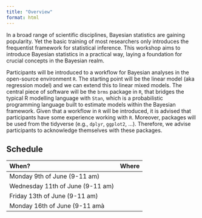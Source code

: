 ```yaml
---
title: "Overview"
format: html
---
```


In a broad range of scientific disciplines, Bayesian statistics are gaining popularity. Yet the basic training of most researchers only introduces the frequentist framework for statistical inference. This workshop aims to introduce Bayesian statistics in a practical way, laying a foundation for crucial concepts in the Bayesian realm.
 
Participants will be introduced to a workflow for Bayesian analyses in the open-source environment `R`. The starting point will be the linear model (aka regression model) and we can extend this to linear mixed models. The central piece of software will be the `brms` package in `R`, that bridges the typical R modelling language with `Stan`, which is a probabilistic programming language built to estimate models within the Bayesian framework. Given that a workflow in `R` will be introduced, it is advised that participants have some experience working with `R`. Moreover, packages will be used from the tidyverse (e.g., `dplyr`, `ggplot2`, …). Therefore, we advise participants to acknowledge themselves with these packages. 


## Schedule

| When?  | Where    |
|:--------|:-------|
| Monday 9th of June (9-11 am) | |
| Wednesday 11th of June (9-11 am) | |
| Friday 13th of June (9-11 am) | |
| Monday 16th of June (9-11 amà | |
